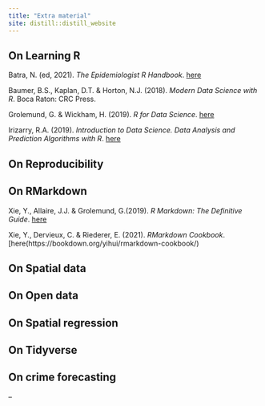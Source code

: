 ```yaml
---
title: "Extra material"
site: distill::distill_website
---
```



## On Learning R  

Batra, N. (ed, 2021). *The Epidemiologist R Handbook*. [here](https://epirhandbook.com/index.html)

Baumer, B.S., Kaplan, D.T. & Horton, N.J. (2018). *Modern Data Science with R*. Boca Raton: CRC Press. 

Grolemund, G. & Wickham, H. (2019). *R for Data Science*. [here](https://r4ds.had.co.nz/) 

Irizarry, R.A. (2019). *Introduction to Data Science. Data Analysis and Prediction Algorithms with R*. [here](https://rafalab.github.io/dsbook/) 


## On Reproducibility


## On RMarkdown
Xie, Y., Allaire, J.J. & Grolemund, G.(2019). *R Markdown: The Definitive Guide*. [here](https://bookdown.org/yihui/rmarkdown/) 

Xie, Y., Dervieux, C. & Riederer, E. (2021). *RMarkdown Cookbook*. [here(https://bookdown.org/yihui/rmarkdown-cookbook/)


## On Spatial data


## On Open data


## On Spatial regression


## On Tidyverse


## On crime forecasting

















--